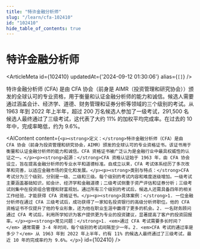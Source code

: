 ```yaml
---
title: "特许金融分析师"
slug: "/learn/cfa-102410"
id: "102410"
hide_table_of_contents: true
---
```



# 特许金融分析师

<ArticleMeta id={102410} updatedAt={'2024-09-12 01:30:06'} alias={`[]`} />
<div className='border-solid border-b border-t-0 my-4 border-[var(--ifm-color-gray-300)]' />

特许金融分析师 (CFA) 是由 CFA 协会（前身是 AIMR（投资管理和研究协会））颁发的全球认可的专业资格，用于衡量和认证金融分析师的能力和诚信。候选人需要通过涵盖会计、经济学、道德、财务管理和证券分析等领域的三个级别的考试。从 1963 年到 2022 年上半年，超过 200 万名候选人参加了一级考试，291,500 名候选人最终通过了三级考试，这代表了大约 11% 的加权平均完成率。在过去的 10 年中，完成率略低，约为 9.6%。

<AIContent content={`<p><strong>定义：</strong>特许金融分析师（CFA）是由 CFA 协会（前身为投资管理和研究协会，AIMR）颁发的全球认可的专业资格证书。该证书用于衡量和认证金融分析师的能力和诚信。CFA 资格证书被广泛认为是金融行业中最具权威性的认证之一。</p><p><strong>起源：</strong>CFA 资格认证始于 1963 年，由 CFA 协会设立，旨在提高金融分析师的专业水平和道德标准。自成立以来，CFA 考试体系经历了多次改革和完善，以适应金融市场的变化和发展。</p><p><strong>类别与特点：</strong>CFA 考试分为三个级别，分别是一级、二级和三级。每个级别的考试内容和难度逐级增加。一级考试主要涵盖基础知识，如会计、经济学和金融道德；二级考试侧重于资产评估和证券分析；三级考试则集中在投资组合管理和财富规划。通过所有三个级别的考试后，候选人还需具备四年的相关工作经验，才能获得 CFA 资格证书。</p><p><strong>具体案例：</strong>1. 一位金融分析师在通过 CFA 三级考试后，成功获得了一家知名投资银行的高级分析师职位。他的 CFA 资格证书不仅提升了他的专业形象，还为他在职业生涯中赢得了更多的机会。2. 一名财务顾问通过 CFA 考试后，利用所学知识为客户提供更为专业的投资建议，显著提高了客户的投资回报率。</p><p><strong>常见问题：</strong>1. <em>通过 CFA 考试需要多长时间？</em> 通常需要 3-4 年时间，每个级别的考试间隔至少一年。2. <em>CFA 考试的通过率是多少？</em> 从 1963 年到 2022 年上半年，约有 11% 的候选人最终通过了三级考试，最近 10 年的完成率约为 9.6%。</p>`} id={102410} />
